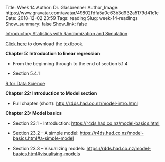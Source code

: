 Title: Week 14
Author: Dr. Glasbrenner
Author_Image: https://www.gravatar.com/avatar/49802fdfa5a0e63b3d932a5179d41c1e
Date: 2018-12-02 23:59
Tags: reading
Slug: week-14-readings
Show_summary: false
Show_link: false

[[Introductory Statistics with Randomization and Simulation][isrs-book]]{.h3}

[Click here][isrs-book] to download the textbook.

**Chapter 5: Introduction to linear regression**

*   From the beginning through to the end of section 5.1.4

*   Section 5.4.1

[[R for Data Science][r4ds-book]]{.h3}

**Chapter 22: Introduction to Model section**

*   Full chapter (short): <http://r4ds.had.co.nz/model-intro.html>

**Chapter 23: Model basics**

*   Section 23.1 – Introduction: <https://r4ds.had.co.nz/model-basics.html>

*   Section 23.2 – A simple model: <https://r4ds.had.co.nz/model-basics.html#a-simple-model>

*   Section 23.3 – Visualizing models: <https://r4ds.had.co.nz/model-basics.html#visualising-models>

[isrs-book]: /doc/Diez_Barr_%C3%87etinkaya-Rundel_IntroductoryStatisticsWithRandomizationAndSimulation.pdf
[r4ds-book]: http://r4ds.had.co.nz
